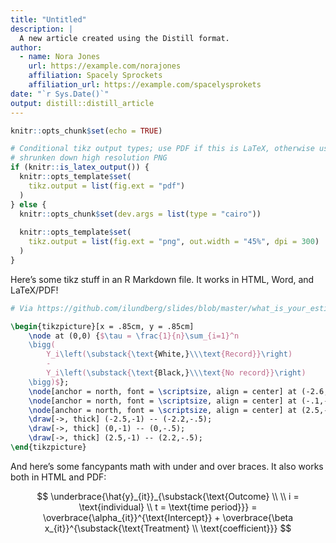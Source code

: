```yaml
---
title: "Untitled"
description: |
  A new article created using the Distill format.
author:
  - name: Nora Jones 
    url: https://example.com/norajones
    affiliation: Spacely Sprockets
    affiliation_url: https://example.com/spacelysprokets
date: "`r Sys.Date()`"
output: distill::distill_article
---
```


```r
knitr::opts_chunk$set(echo = TRUE)

# Conditional tikz output types; use PDF if this is LaTeX, otherwise use a
# shrunken down high resolution PNG
if (knitr::is_latex_output()) {
  knitr::opts_template$set(
    tikz.output = list(fig.ext = "pdf")
  )
} else {
  knitr::opts_chunk$set(dev.args = list(type = "cairo"))
  
  knitr::opts_template$set(
    tikz.output = list(fig.ext = "png", out.width = "45%", dpi = 300)
  )
}
```

Here's some tikz stuff in an R Markdown file. It works in HTML, Word, and LaTeX/PDF!

```r
# Via https://github.com/ilundberg/slides/blob/master/what_is_your_estimand/what_is_your_estimand_equations.tex
```

```tikz
\begin{tikzpicture}[x = .85cm, y = .85cm]
    \node at (0,0) {$\tau = \frac{1}{n}\sum_{i=1}^n
    \bigg(
        Y_i\left(\substack{\text{White,}\\\text{Record}}\right) 
        - 
        Y_i\left(\substack{\text{Black,}\\\text{No record}}\right)
    \bigg)$};
    \node[anchor = north, font = \scriptsize, align = center] at (-2.6,-1) {Mean\\over \textbf{all}\\applications};
    \node[anchor = north, font = \scriptsize, align = center] at (-.1,-1) {Potential\\outcome under\\one condition};
    \node[anchor = north, font = \scriptsize, align = center] at (2.5,-1) {Potential\\outcome under\\another condition};
    \draw[->, thick] (-2.5,-1) -- (-2.2,-.5);
    \draw[->, thick] (0,-1) -- (0,-.5);
    \draw[->, thick] (2.5,-1) -- (2.2,-.5);
\end{tikzpicture}
```

And here's some fancypants math with under and over braces. It also works both in HTML and PDF:

$$
\underbrace{\hat{y}_{it}}_{\substack{\text{Outcome} \\ \\ i = \text{individual} \\ t = \text{time period}}} = \overbrace{\alpha_{it}}^{\text{Intercept}} + \overbrace{\beta x_{it}}^{\substack{\text{Treatment} \\ \text{coefficient}}}
$$




